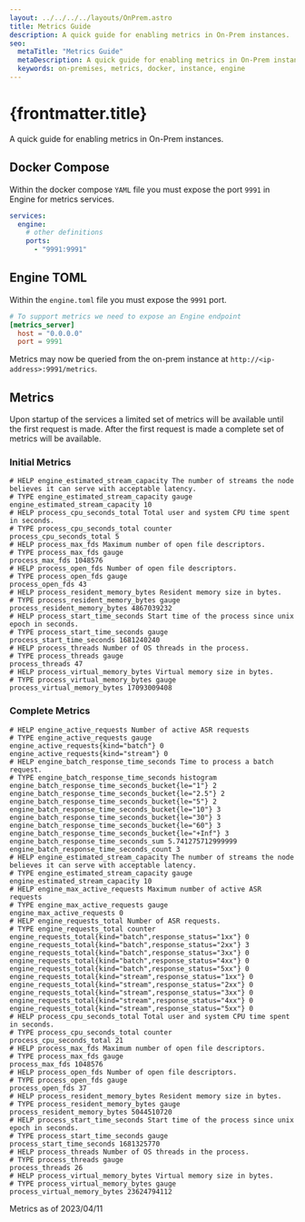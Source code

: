 ```yaml
---
layout: ../../../../layouts/OnPrem.astro
title: Metrics Guide
description: A quick guide for enabling metrics in On-Prem instances.
seo:
  metaTitle: "Metrics Guide"
  metaDescription: A quick guide for enabling metrics in On-Prem instances.
  keywords: on-premises, metrics, docker, instance, engine
---
```


# {frontmatter.title}

A quick guide for enabling metrics in On-Prem instances.

## Docker Compose

Within the docker compose `YAML` file you must expose the port `9991` in Engine for metrics services.

```yml
services:
  engine:
    # other definitions
    ports:
      - "9991:9991"
```

## Engine TOML

Within the `engine.toml` file you must expose the `9991` port.

```toml
# To support metrics we need to expose an Engine endpoint
[metrics_server]
  host = "0.0.0.0"
  port = 9991
```

Metrics may now be queried from the on-prem instance at `http://<ip-address>:9991/metrics`.

## Metrics

Upon startup of the services a limited set of metrics will be available until the first request is made. After the first request is made a complete set of metrics will be available.

### Initial Metrics

```
# HELP engine_estimated_stream_capacity The number of streams the node believes it can serve with acceptable latency.
# TYPE engine_estimated_stream_capacity gauge
engine_estimated_stream_capacity 10
# HELP process_cpu_seconds_total Total user and system CPU time spent in seconds.
# TYPE process_cpu_seconds_total counter
process_cpu_seconds_total 5
# HELP process_max_fds Maximum number of open file descriptors.
# TYPE process_max_fds gauge
process_max_fds 1048576
# HELP process_open_fds Number of open file descriptors.
# TYPE process_open_fds gauge
process_open_fds 43
# HELP process_resident_memory_bytes Resident memory size in bytes.
# TYPE process_resident_memory_bytes gauge
process_resident_memory_bytes 4867039232
# HELP process_start_time_seconds Start time of the process since unix epoch in seconds.
# TYPE process_start_time_seconds gauge
process_start_time_seconds 1681240240
# HELP process_threads Number of OS threads in the process.
# TYPE process_threads gauge
process_threads 47
# HELP process_virtual_memory_bytes Virtual memory size in bytes.
# TYPE process_virtual_memory_bytes gauge
process_virtual_memory_bytes 17093009408
```

### Complete Metrics

```
# HELP engine_active_requests Number of active ASR requests
# TYPE engine_active_requests gauge
engine_active_requests{kind="batch"} 0
engine_active_requests{kind="stream"} 0
# HELP engine_batch_response_time_seconds Time to process a batch request.
# TYPE engine_batch_response_time_seconds histogram
engine_batch_response_time_seconds_bucket{le="1"} 2
engine_batch_response_time_seconds_bucket{le="2.5"} 2
engine_batch_response_time_seconds_bucket{le="5"} 2
engine_batch_response_time_seconds_bucket{le="10"} 3
engine_batch_response_time_seconds_bucket{le="30"} 3
engine_batch_response_time_seconds_bucket{le="60"} 3
engine_batch_response_time_seconds_bucket{le="+Inf"} 3
engine_batch_response_time_seconds_sum 5.741275712999999
engine_batch_response_time_seconds_count 3
# HELP engine_estimated_stream_capacity The number of streams the node believes it can serve with acceptable latency.
# TYPE engine_estimated_stream_capacity gauge
engine_estimated_stream_capacity 10
# HELP engine_max_active_requests Maximum number of active ASR requests
# TYPE engine_max_active_requests gauge
engine_max_active_requests 0
# HELP engine_requests_total Number of ASR requests.
# TYPE engine_requests_total counter
engine_requests_total{kind="batch",response_status="1xx"} 0
engine_requests_total{kind="batch",response_status="2xx"} 3
engine_requests_total{kind="batch",response_status="3xx"} 0
engine_requests_total{kind="batch",response_status="4xx"} 0
engine_requests_total{kind="batch",response_status="5xx"} 0
engine_requests_total{kind="stream",response_status="1xx"} 0
engine_requests_total{kind="stream",response_status="2xx"} 0
engine_requests_total{kind="stream",response_status="3xx"} 0
engine_requests_total{kind="stream",response_status="4xx"} 0
engine_requests_total{kind="stream",response_status="5xx"} 0
# HELP process_cpu_seconds_total Total user and system CPU time spent in seconds.
# TYPE process_cpu_seconds_total counter
process_cpu_seconds_total 21
# HELP process_max_fds Maximum number of open file descriptors.
# TYPE process_max_fds gauge
process_max_fds 1048576
# HELP process_open_fds Number of open file descriptors.
# TYPE process_open_fds gauge
process_open_fds 37
# HELP process_resident_memory_bytes Resident memory size in bytes.
# TYPE process_resident_memory_bytes gauge
process_resident_memory_bytes 5044510720
# HELP process_start_time_seconds Start time of the process since unix epoch in seconds.
# TYPE process_start_time_seconds gauge
process_start_time_seconds 1681325770
# HELP process_threads Number of OS threads in the process.
# TYPE process_threads gauge
process_threads 26
# HELP process_virtual_memory_bytes Virtual memory size in bytes.
# TYPE process_virtual_memory_bytes gauge
process_virtual_memory_bytes 23624794112

```

Metrics as of 2023/04/11
